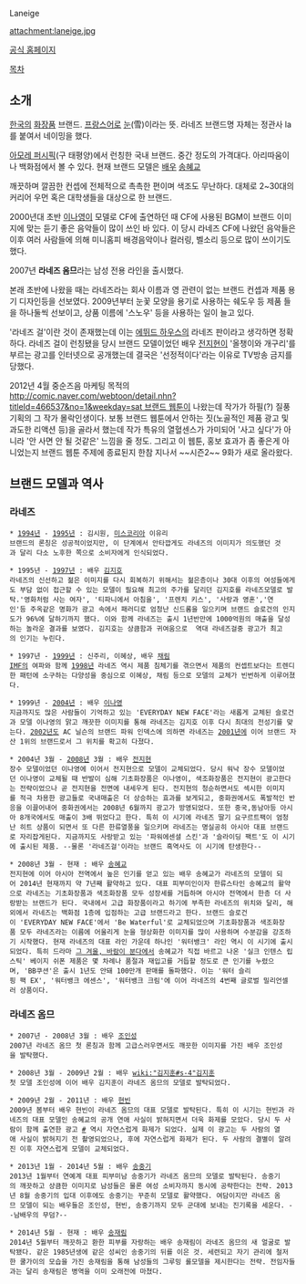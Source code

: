 Laneige

attachment:laneige.jpg

[http://www.laneige.co.kr 공식 홈페이지]

[[목차]]

== 소개 ==
[[한국]]의 [[화장품]] 브랜드. [[프랑스어]]로 [[눈]](雪)이라는 뜻. 라네즈 브랜드명 자체는 정관사 la를 붙여서 네이밍을 했다.

[[아모레 퍼시픽]](구 태평양)에서 런칭한 국내 브랜드. 중간 정도의 가격대다. 아리따움이나 백화점에서 볼 수 있다. 현재 브랜드 모델은 [[배우]] [[송혜교]]

깨끗하며 깔끔한 컨셉에 전체적으로 촉촉한 편이며 색조도 무난하다. 대체로 2~30대의 커리어 우먼 혹은 대학생들을 대상으로 한 브랜드.

2000년대 초반 [[이나영]]이 모델로 CF에 출연하던 때 CF에 사용된 BGM이 브랜드 이미지에 맞는 듣기 좋은 음악들이 많이 쓰인 바 있다. 이 당시 라네즈 CF에 나왔던 음악들은 이후 여러 사람들에 의해 미니홈피 배경음악이나 컬러링, 벨소리 등으로 많이 쓰이기도 했다.

2007년 '''라네즈 옴므'''라는 남성 전용 라인을 출시했다. 

본래 초반에 나왔을 때는 라네즈라는 회사 이름과 영 관련이 없는 브랜드 컨셉과 제품 용기 디자인등을 선보였다. 2009년부터 눈꽃 모양을 용기로 사용하는 쉐도우 등 제품 들을 하나둘씩 선보이고, 상품 이름에 '스노우' 등을 사용하는 일이 늘고 있다.

'라네즈 걸'이란 것이 존재했는데 이는 [[에뛰드 하우스]]의 라네즈 판이라고 생각하면 정확하다. 라네즈 걸이 런칭됐을 당시 브랜드 모델이었던 배우 [[전지현]]이 '올챙이와 개구리'를 부르는 광고를 인터넷으로 공개했는데 결국은 '선정적이다'라는 이유로 TV방송 금지를 당했다.

2012년 4월 중순즈음 마케팅 목적의 [[http://comic.naver.com/webtoon/detail.nhn?titleId=466537&no=1&weekday=sat 브랜드 웹툰]]이 나왔는데 작가가 하필(?) 질풍기획의 그 작가 몰락인생이다. 보통 브랜드 웹툰에서 안하는 짓(노골적인 제품 광고 및 과도한 리액션 등)을 골라서 했는데 작가 특유의 열혈센스가 가미되어 '사고 싶다'가 아니라 '안 사면 안 될 것같은' 느낌을 줄 정도. 그리고 이 웹툰, 홍보 효과가 좀 좋은게 아니었는지 브랜드 웹툰 주제에 종료된지 한참 지나서 ~~시즌2~~ 9화가 새로 올라왔다.

== 브랜드 모델과 역사 ==
=== 라네즈 ===
 * [[1994년]] - [[1995년]] : 김시원, [[미스코리아]] 이유리
 브랜드의 론칭은 성공적이었지만, 이 단계에서 안타깝게도 라네즈의 이미지가 의도했던 것과 달리 다소 노후한 쪽으로 소비자에게 인식되었다.

 * 1995년 - [[1997년]] : 배우 [[김지호]]
 라네즈의 신선하고 젊은 이미지를 다시 회복하기 위해서는 젊은층이나 30대 이후의 여성들에게도 부담 없이 접근할 수 있는 모델이 필요해 최고의 주가를 달리던 김지호를 라네즈모델로 발탁.'영화처럼 사는 여자', '티파니에서 아침을', '프렌치 키스', '사랑과 영혼','연인'등 주옥같은 명화가 광고 속에서 패러디로 엄청난 신드롬을 일으키며 브랜드 슬로건의 인지도가 96%에 달하기까지 했다. 이와 함께 라네즈는 출시 1년반만에 1000억원의 매출을 달성하는 놀라운 결과를 보였다. 김지호는 상큼함과 귀여움으로  역대 라네즈걸중 광고가 최고의 인기는 누린다.

 * 1997년 - [[1999년]] : 신주리, 이혜상, 배우 [[채림]]
 [[IMF]]의 여파와 함께 [[1998년]] 라네즈 역시 제품 침체기를 겪으면서 제품의 컨셉트보다는 트렌디한 패턴에 소구하는 다양성을 중심으로 이혜상, 채림 등으로 모델의 교체가 빈번하게 이루어졌다.

 * 1999년 - [[2004년]] : 배우 [[이나영]]
 지금까지도 많은 사람들이 기억하고 있는 'EVERYDAY NEW FACE'라는 새롭게 교체된 슬로건과 모델 이나영의 맑고 깨끗한 이미지를 통해 라네즈는 김지호 이후 다시 최대의 전성기를 맞는다. [[2002년]]도 AC 닐슨의 브랜드 파워 인덱스에 의하면 라네즈는 [[2001년]]에 이어 브랜드 자산 1위의 브랜드로서 그 위치를 확고히 다졌다.

 * 2004년 3월 - [[2008년]] 3월 : 배우 [[전지현]]
 장수 모델이었던 이나영에 이어서 전지현으로 모델이 교체되었다. 당시 워낙 장수 모델이었던 이나영이 교체될 때 반발이 심해 기초화장품은 이나영이, 색조화장품은 전지현이 광고한다는 전략이었으나 곧 전지현을 전면에 내세우게 된다. 전지현의 청순하면서도 섹시한 이미지를 적극 차용한 광고들로 국내매출은 더 상승하는 효과를 보게되고, 중화권에서도 폭발적인 반응을 이끌어내어 중화권에서는 2008년 6월까지 광고가 방영되었다. 또한 중국,동남아등 아시아 8개국에서도 매출이 3배 뛰었다고 한다. 특히 이 시기에 라네즈 딸기 요구르트팩이 엄청난 히트 상품이 되면서 또 다른 한류열풍을 일으키며 라네즈는 명실공히 아시아 대표 브랜드로 자리잡게된다. 지금까지도 사랑받고 있는 '파워에센셜 스킨'과 '슬라이딩 팩트'도 이 시기에 출시된 제품. --물론 '라네즈걸'이라는 브랜드 흑역사도 이 시기에 탄생한다--

 * 2008년 3월 - 현재 : 배우 [[송혜교]]
 전지현에 이어 아시아 전역에서 높은 인기를 얻고 있는 배우 송혜교가 라네즈의 모델이 되어 2014년 현재까지 약 7년째 활약하고 있다. 대표 피부미인이자 한류스타인 송혜교의 활약으로 라네즈는 기초화장품과 색조화장품 모두 성장세를 거듭하며 아시아 전역에서 한층 더 사랑받는 브랜드가 된다. 국내에서 고급 화장품이라고 하기에 부족한 라네즈의 위치와 달리, 해외에서 라네즈는 백화점 1층에 입점하는 고급 브랜드라고 한다. 브랜드 슬로건이 'EVERYDAY NEW FACE'에서 'Be Waterful'로 교체되었으며 기초화장품과 색조화장품 모두 라네즈라는 이름에 어울리게 눈을 형상화한 이미지를 많이 사용하며 수분감을 강조하기 시작했다. 현재 라네즈의 대표 라인 가운데 하나인 '워터뱅크' 라인 역시 이 시기에 출시되었다. 특히 드라마 [[그 겨울, 바람이 분다]]에서 송혜교가 직접 바르고 나온 '실크 인텐스 립스틱' 베이지 쉬폰 제품은 몇 차례나 품절과 재입고를 거듭할 정도로 큰 인기를 누렸으며, 'BB쿠션'은 출시 1년도 안돼 100만개 판매를 돌파했다. 이는 '워터 슬리핑 팩 EX', '워터뱅크 에센스', '워터뱅크 크림'에 이어 라네즈의 4번째 글로벌 밀리언셀러 상품이다. 

=== 라네즈 옴므 ===
 * 2007년 - 2008년 3월 : 배우 [[조인성]]
 2007년 라네즈 옴므 첫 론칭과 함께 고급스러우면서도 깨끗한 이미지를 가진 배우 조인성을 발탁했다. 

 * 2008년 3월 - 2009년 2월 : 배우 [[wiki:"김지훈#s-4"김지훈]]
 첫 모델 조인성에 이어 배우 김지훈이 라네즈 옴므의 모델로 발탁되었다. 

 * 2009년 2월 - 2011년 : 배우 [[현빈]]
 2009년 봄부터 배우 현빈이 라네즈 옴므의 대표 모델로 발탁된다. 특히 이 시기는 현빈과 라네즈의 대표 모델인 송혜교의 공개 연애 사실이 밝혀지면서 더욱 화제를 모았다. 당시 두 사람이 함께 출연한 광고 [http://youtu.be/s2scVSFkfaI #] 역시 자연스럽게 화제가 되었다. 실제 이 광고는 두 사람의 열애 사실이 밝혀지기 전 촬영되었으나, 후에 자연스럽게 화제가 된다. 두 사람의 결별이 알려진 이후 자연스럽게 모델이 교체되었다.

 * 2013년 1월 - 2014년 5월 : 배우 [[송중기]]
 2013년 1월부터 연예계 대표 피부미남 송중기가 라네즈 옴므의 모델로 발탁된다. 송중기의 깨끗하고 상큼한 이미지로 남성들은 물론 여성 소비자까지 동시에 공략한다는 전략. 2013년 8월 송중기의 입대 이후에도 송중기는 꾸준히 모델로 활약했다. 여담이지만 라네즈 옴므 모델이 되는 배우들은 조인성, 현빈, 송중기까지 모두 군대에 보내는 진기록을 세운다. --남배우의 무덤?--

 * 2014년 5월 - 현재 : 배우 [[송재림]]
 2014년 5월부터 깨끗하고 환한 피부를 자랑하는 배우 송재림이 라네즈 옴므의 새 얼굴로 발탁됐다. 같은 1985년생에 같은 성씨인 송중기의 뒤를 이은 것. 세련되고 자기 관리에 철저한 쿨가이의 모습을 가진 송재림을 통해 남성들의 그루밍 롤모델을 제시한다는 전략. 전임자들과는 달리 송재림은 병역을 이미 오래전에 마쳤다.
